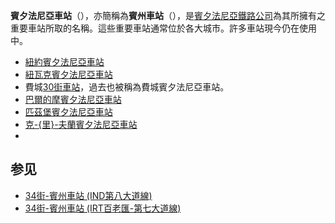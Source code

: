 {{Redirect2|宾州车站|[[黑龙江省|黑龙江省]][[哈尔滨市|哈尔滨市]][[宾县|宾县]]境内的[[哈佳铁路|哈佳铁路]]车站|宾州站}}
'''賓夕法尼亞車站'''（{{lang|en|Pennsylvania Station}}），亦簡稱為'''賓州車站'''（{{lang|en|Penn Station}}），是[[賓夕法尼亞鐵路公司|賓夕法尼亞鐵路公司]]為其所擁有之重要車站所取的名稱。這些重要車站通常位於各大城市。許多車站現今仍在使用中。

*[[紐約賓夕法尼亞車站|紐約賓夕法尼亞車站]]
*[[紐瓦克賓夕法尼亞車站|紐瓦克賓夕法尼亞車站]]
*費城[[30街車站|30街車站]]，過去也被稱為費城賓夕法尼亞車站。
*[[巴爾的摩賓夕法尼亞車站|巴爾的摩賓夕法尼亞車站]]
*[[匹茲堡聯合車站|匹茲堡賓夕法尼亞車站]]
*[[克里夫蘭賓夕法尼亞車站|克-{里}-夫蘭賓夕法尼亞車站]]
* {{link-en|辛辛那提賓夕法尼亞車站|Pennsylvania Station (Cincinnati)}}

==参见==
*[[34街-賓州車站_(IND第八大道線)|34街-賓州車站 (IND第八大道線)]]
*[[34街-賓州車站_(IRT百老匯-第七大道線)|34街-賓州車站 (IRT百老匯-第七大道線)]]

{{disambig|Pennsylvania Station|Cat=七字車站名消歧義}}